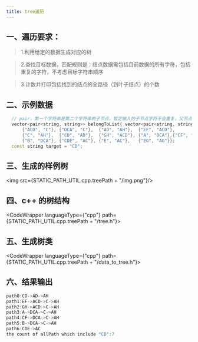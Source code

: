 ```yaml
---
title: tree遍历
---
```



## 一、遍历要求：

> 1.利用给定的数据生成对应的树

> 2.查找目标数据，匹配规则是：结点数据需包括目前数据的所有字符，包括重复的字符，不考虑目标字符串顺序

> 3.计数并打印包括找到的结点的全路径（到叶子结点）的个数

## 二、示例数据
```cpp
  // pair，第一个字符串是第二个字符串的子节点，暂定输入的子节点字符不会重复，父节点可以重复
  vector<pair<string, string>> belongToList{ vector<pair<string, string>> belongToList{
      {"ACD", "C"}, {"DCA", "C"},  {"AD", "AH"},  {"EF", "ACD"},
      {"C", "AH"},  {"CD", "AD"},  {"GH", "ACD"}, {"A", "DCA"},{"CF", "DCA"},
      {"B", "DCA"}, {"CDE", "AC"}, {"E", "AC"},   {"EG", "AG"}};
  const string target = "CD";
```
## 三、生成的样例树

<img src={STATIC_PATH_UTIL.cpp.treePath + "/img.png"}/>

## 四、c++ 的树结构
<CodeWrapper languageType={"cpp"} path={STATIC_PATH_UTIL.cpp.treePath + "/tree.h"}></CodeWrapper>

## 五、生成树类

<CodeWrapper languageType={"cpp"} path={STATIC_PATH_UTIL.cpp.treePath + "/data_to_tree.h"}></CodeWrapper>

## 六、结果输出
```cpp
path0:CD->AD->AH
path1:EF->ACD->C->AH
path2:GH->ACD->C->AH
path3:A->DCA->C->AH
path4:CF->DCA->C->AH
path5:B->DCA->C->AH
path6:CDE->AC
the count of allPath which include "CD":7
```
